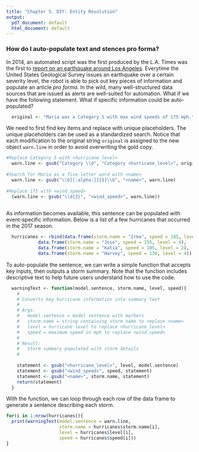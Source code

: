 ```yaml
---
title: "Chapter 5. DIY: Entity Resolution"
output:
  pdf_document: default
  html_document: default
---
```


### How do I auto-populate text and stences pro forma?
  
In 2014, an automated script was the first produced by the L.A. Times was the first to [report on an earthquake around Los Angeles](http://www.slate.com/blogs/future_tense/2014/03/17/quakebot_los_angeles_times_robot_journalist_writes_article_on_la_earthquake.html). Everytime the United States Geological Survey issues an earthquake over a certain severity level, the robot is able to pick out key pieces of information and populate an article _pro forma_. In the wild, many well-structured data sources that are issued as alerts are well-suited for automation.  What if we have the following statement.  What if specific information could be auto-populated? 

\vspace{12pt} 
```r
  original <- "Maria was a Category 5 with max wind speeds of 175 mph."
```
\vspace{12pt} 

We need to first find key items and replace with unique placeholders. The unique placeholders can be used as a standardized search. Notice that each modification to the original string `original` is assigned to the new object `warn.line` in order to avoid overwriting the gold copy.

\vspace{12pt} 
```r
#Replace Category 5 with <hurricane_level>
  warn.line <- gsub("Category \\d", "Category <hurricane_level>", original)
  
#Search for Maria as a five-letter word with <name>
  warn.line <- gsub("\\b[[:alpha:]]{5}\\b", "<name>", warn.line)
  
#Replace 175 with <wind_speed>
  (warn.line <- gsub("\\d{3}", "<wind_speed>", warn.line))
  
```
\vspace{12pt} 

As information becomes available, this sentence can be populated with event-specific information. Below is a list of a few hurricanes that occurred in the 2017 season.

\vspace{12pt}   
```r
  hurricanes <- rbind(data.frame(storm.name = "Irma", speed = 185, level = 5),
            data.frame(storm.name = "Jose", speed = 155, level = 4),
            data.frame(storm.name = "Katia", speed = 105, level = 2),
            data.frame(storm.name = "Harvey", speed = 130, level = 4))
```
\vspace{12pt} 

To auto-populate the sentence, we can write a simple function that accepts key inputs, then outputs a storm summary. Note that the function includes descriptive text to help future users understand how to use the code. 

\vspace{12pt} 
```r
  warningText <- function(model.sentence, storm.name, level, speed){
    #
    # Converts key hurricane information into summary text
    #
    # Args:
    #   model.sentence = model sentence with markers 
    #   storm.name = string containing storm name to replace <name>
    #   level = hurricane level to replace <hurricane_level>
    #   speed = maximum speed in mph to replace <wind_speed>
    #
    # Result:
    #   Storm summary populated with storm details
    #
    
    statement <- gsub("<hurricane_level>", level, model.sentence)
    statement <- gsub("<wind_speed>", speed, statement)
    statement <- gsub("<name>", storm.name, statement)
    return(statement)
  }
```
\vspace{12pt} 

With the function, we can loop through each row of the data frame to generate a sentence describing each storm.

\vspace{12pt} 
```r
for(i in 1:nrow(hurricanes)){
  print(warningText(model.sentence = warn.line, 
                    storm.name = hurricanes$storm.name[i], 
                    level = hurricanes$level[i], 
                    speed = hurricanes$speed[i]))
}
  
```